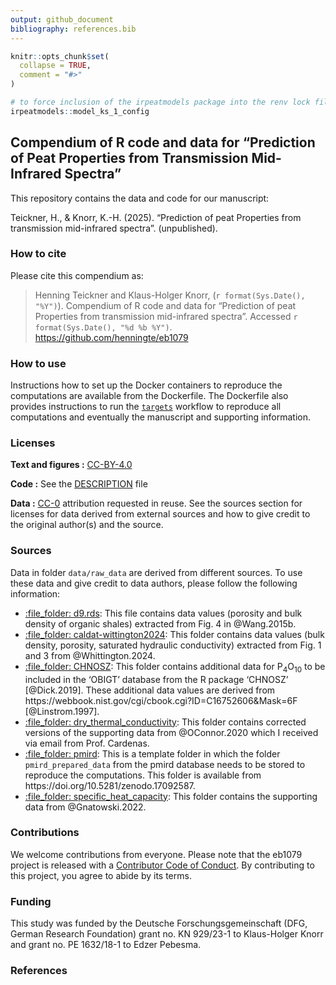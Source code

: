```yaml
---
output: github_document
bibliography: references.bib
---
```


<!-- README.md is generated from README.Rmd. Please edit that file -->

```r
knitr::opts_chunk$set(
  collapse = TRUE,
  comment = "#>"
)
```

```r
# to force inclusion of the irpeatmodels package into the renv lock file
irpeatmodels::model_ks_1_config
```


## Compendium of R code and data for "Prediction of Peat Properties from Transmission Mid-Infrared Spectra"

This repository contains the data and code for our manuscript:

Teickner, H., & Knorr, K.-H. (2025). "Prediction of peat Properties from transmission mid-infrared spectra". (unpublished).

### How to cite

Please cite this compendium as:

> Henning Teickner and Klaus-Holger Knorr, (`r format(Sys.Date(), "%Y")`). Compendium of R code and data for "Prediction of peat Properties from transmission mid-infrared spectra". Accessed `r format(Sys.Date(), "%d %b %Y")`. <https://github.com/henningte/eb1079>

### How to use

Instructions how to set up the Docker containers to reproduce the computations are available from the Dockerfile. The Dockerfile also provides instructions to run the [`targets`](https://github.com/ropensci/targets) workflow to reproduce all computations and eventually the manuscript and supporting information.

### Licenses

**Text and figures :**  [CC-BY-4.0](http://creativecommons.org/licenses/by/4.0/)

**Code :** See the [DESCRIPTION](DESCRIPTION) file

**Data :** [CC-0](http://creativecommons.org/publicdomain/zero/1.0/) attribution requested in reuse. See the sources section for licenses for data derived from external sources and how to give credit to the original author(s) and the source.


### Sources

Data in folder `data/raw_data` are derived from different sources. To use these data and give credit to data authors, please follow the following information:

- [:file\_folder: d9.rds](data/raw_data/d9.rds): This file contains data values (porosity and bulk density of organic shales) extracted from Fig. 4 in @Wang.2015b.  
- [:file\_folder: caldat-wittington2024](data/raw_data/caldat-wittington2024): This folder contains data values (bulk density, porosity, saturated hydraulic conductivity) extracted from Fig. 1 and 3 from @Whittington.2024.  
- [:file\_folder: CHNOSZ](data/raw_data/CHNOSZ): This folder contains additional data for P$_4$O$_10$ to be included in the 'OBIGT' database from the R package 'CHNOSZ' [@Dick.2019]. These additional data values are derived from https://webbook.nist.gov/cgi/cbook.cgi?ID=C16752606&Mask=6F [@Linstrom.1997].  
- [:file\_folder: dry_thermal_conductivity](data/raw_data/dry_thermal_conductivity): This folder contains corrected versions of the supporting data from @OConnor.2020 which I received via email from Prof. Cardenas.  
- [:file\_folder: pmird](data/raw_data/pmird): This is a template folder in which the folder `pmird_prepared_data` from the pmird database needs to be stored to reproduce the computations. This folder is available from https://doi.org/10.5281/zenodo.17092587.
- [:file\_folder: specific_heat_capacity](data/raw_data/specific_heat_capacity): This folder contains the supporting data from @Gnatowski.2022.

### Contributions

We welcome contributions from everyone. Please note that the eb1079 project is released with a [Contributor Code of Conduct](https://contributor-covenant.org/version/2/0/CODE_OF_CONDUCT.html). By contributing to this project, you agree to abide by its terms.

### Funding

This study was funded by the Deutsche Forschungsgemeinschaft (DFG, German Research Foundation) grant no. KN 929/23-1 to Klaus-Holger Knorr and grant no. PE 1632/18-1 to Edzer Pebesma.

### References

